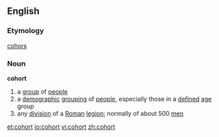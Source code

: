 ==English==
===Etymology===
{{L.}} [[cohors]]
===Noun===
'''cohort'''
# a [[group]] of [[people]]
# a [[demographic]] [[grouping]] of [[people]], especially those in a [[defined]] [[age]] group
# any [[division]] of a [[Roman]] [[legion]]; normally of about 500 [[men]]

[[et:cohort]]
[[io:cohort]]
[[vi:cohort]]
[[zh:cohort]]
